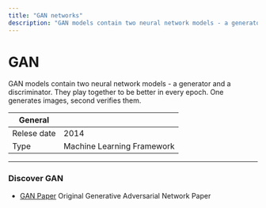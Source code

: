 ```yaml
---
title: "GAN networks"
description: "GAN models contain two neural network models - a generator and a discriminator. They play together to be better in every epoch. One generates images, second verifies them."
---
```


# GAN
GAN models contain two neural network models - a generator and a discriminator. 
They play together to be better in every epoch. One generates images, second verifies them.

| General  |  |
| --- | --- |
| Relese date |  2014 |
| Type | Machine Learning Framework |

---

### Discover GAN

* [GAN Paper](https://arxiv.org/abs/1406.2661) Original Generative Adversarial Network Paper
